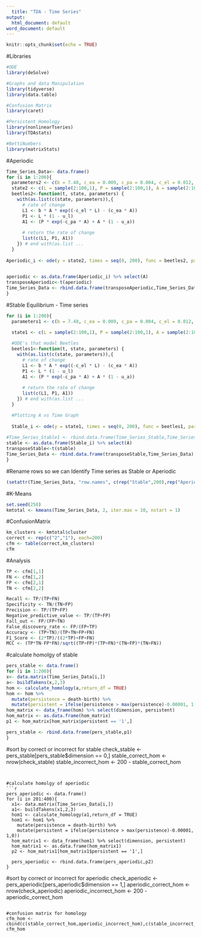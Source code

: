 ```yaml
---
  title: "TDA - Time Series"
output:
  html_document: default
word_document: default
---
```

  
```r
knitr::opts_chunk$set(echo = TRUE)
```

#Libraries
```r
#ODE 
library(deSolve)

#Graphs and data Manipulation
library(tidyverse)
library(data.table)

#Confusion Matrix
library(caret) 

#Persistent Homology
library(nonlinearTseries)
library(TDAstats)

#BettiNumbers
library(matrixStats)
```



#Aperiodic 
```r
Time_Series_Data<- data.frame()
for (i in 1:200){
  parameters2 <- c(b = 7.48, c_ea = 0.009, c_pa = 0.004, c_el = 0.012, u_p = 0, u_l = 0.267, u_a = 0.96)
  state2 <- c(L = sample(2:100,1), P = sample(2:100,1), A = sample(2:100,1))
  beetles2<-function(t, state, parameters) {
    with(as.list(c(state, parameters)),{
      # rate of change
      L1 <- b * A * exp((-c_el * L) - (c_ea * A))
      P1 <- L * (1 - u_l) 
      A1 <- (P * exp(-c_pa * A) + A * (1 - u_a)) 
      
      # return the rate of change
      list(c(L1, P1, A1))
    }) # end with(as.list ...
  }
  
Aperiodic_i <- ode(y = state2, times = seq(0, 200), func = beetles2, parms = parameters2, method = "iteration")
  

aperiodic <- as.data.frame(Aperiodic_i) %>% select(A)
transposeAperiodic<-t(aperiodic)
Time_Series_Data <- rbind.data.frame(transposeAperiodic,Time_Series_Data)  
}
```



#Stable Equilibrium - Time series
```r
for (i in 1:200){
  parameters1 <- c(b = 7.48, c_ea = 0.009, c_pa = 0.004, c_el = 0.012, u_p = 0, u_l = 0.267, u_a = 0.73)

  state1 <- c(L = sample(2:100,1), P = sample(2:100,1), A = sample(2:100,1))
  
  #ODE's that model Beetles
  beetles1<-function(t, state, parameters) {
    with(as.list(c(state, parameters)),{
      # rate of change
      L1 <- b * A * exp((-c_el * L) - (c_ea * A))
      P1 <- L * (1 - u_l) 
      A1 <- (P * exp(-c_pa * A) + A * (1 - u_a)) 
      
      # return the rate of change
      list(c(L1, P1, A1))
    }) # end with(as.list ...
  }

  #Plotting A vs Time Graph
  
  Stable_i <- ode(y = state1, times = seq(0, 200), func = beetles1, parms = parameters1, method = "iteration")
  
#Time_Series_Stable1 <- rbind.data.frame(Time_Series_Stable,Time_Series_Stable1)
stable <- as.data.frame(Stable_i) %>% select(A)
transposeStable<-t(stable)
Time_Series_Data <- rbind.data.frame(transposeStable,Time_Series_Data)
}
```



#Rename rows so we can Identify Time series as Stable or Aperiodic
```r
(setattr(Time_Series_Data, "row.names", c(rep("Stable",200),rep("Aperiodic",200))))
```


#K-Means
```r
set.seed(250)
kmtotal <- kmeans(Time_Series_Data, 2, iter.max = 10, nstart = 1)
```


#ConfusionMatrix
```r
km_clusters <- kmtotal$cluster
correct <- rep(c("2","1"), each=200)
cfm <- table(correct,km_clusters)
cfm
```


#Analysis
```r
TP <- cfm[1,1]
FN <- cfm[1,2]
FP <- cfm[2,1]
TN <- cfm[2,2]

Recall <- TP/(TP+FN)
Specificity <- TN/(TN+FP)
Precision <- TP/(TP+FP)
Negative_predictive_value <- TP/(TP+FP)
Fall_out <- FP/(FP+TN)
False_discovery_rate <- FP/(FP+TP)
Accuracy <- (TP+TN)/(TP+TN+FP+FN)
F1_Score <- (2*TP)/((2*TP)+FP+FN)
MCC <- (TP*TN-FP*FN)/sqrt((TP+FP)*(TP+FN)*(TN+FP)*(TN+FN))
```

#calculate homolgy of stable
```r
pers_stable <- data.frame()
for (i in 1:200){
x<- data.matrix(Time_Series_Data[i,])
a<- buildTakens(x,2,3)
hom <- calculate_homology(a,return_df = TRUE)
hom <- hom %>%
  mutate(persistence = death-birth) %>%
  mutate(persistent = ifelse(persistence > max(persistence)-0.00001, 1,0))
hom_matrix <- data_frame(hom) %>% select(dimension, persistent)
hom_matrix <- as.data.frame(hom_matrix) 
p1 <- hom_matrix[hom_matrix$persistent == '1',] 

pers_stable <- rbind.data.frame(pers_stable,p1) 
}


```
#sort by correct or incorrect for stable
check_stable <- pers_stable[pers_stable$dimension == 0,] 
stable_correct_hom <- nrow(check_stable)
stable_incorrect_hom <- 200 - stable_correct_hom

```


#calculate homolgy of aperiodic
```r
pers_aperiodic <- data.frame()
for (i in 201:400){
  x1<- data.matrix(Time_Series_Data[i,])
  a1<- buildTakens(x1,2,3)
  hom1 <- calculate_homology(a1,return_df = TRUE)
  hom1 <- hom1 %>%
    mutate(persistence = death-birth) %>%
    mutate(persistent = ifelse(persistence > max(persistence)-0.00001, 1,0))
  hom_matrix1 <- data_frame(hom1) %>% select(dimension, persistent)
  hom_matrix1 <- as.data.frame(hom_matrix1) 
  p2 <- hom_matrix1[hom_matrix1$persistent == '1',] 
  
  pers_aperiodic <- rbind.data.frame(pers_aperiodic,p2)  
}

```

#sort by correct or incorrect for aperiodic
check_aperiodic <- pers_aperiodic[pers_aperiodic$dimension == 1,] 
aperiodic_correct_hom <- nrow(check_aperiodic)
aperiodic_incorrect_hom <- 200 - aperiodic_correct_hom
```

#confusion matrix for homology
cfm_hom <-cbind(c(stable_correct_hom,aperiodic_incorrect_hom),c(stable_incorrect_hom,aperiodic_correct_hom))
cfm_hom
```
